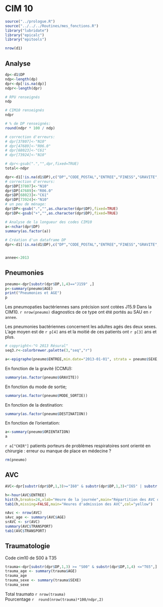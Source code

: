 CIM 10
========================================================

```r
source("../prologue.R")
source("../../../Routines/mes_fonctions.R")
library("lubridate")
library("epicalc")
library("epitools")

nrow(d1)
```

Analyse
----------

```r

dp<-d1$DP
ndp<-length(dp)
dpr<-dp[!is.na(dp)]
ndpr<-length(dpr)

# RPU renseignés
ndp

# CIM10 renseignés
ndpr

# % de DP renseignés:
round(ndpr * 100 / ndp)

# correction d'erreurs:
# dpr[37807]<-"N10"
# dpr[47689]<-"R06.0"
# dpr[68023]<-"C61"
# dpr[73924]<-"N10"

# dpr<-gsub(".","",dpr,fixed=TRUE)
total<-ndpr

dpr<-d1[!is.na(d1$DP),c("DP","CODE_POSTAL","ENTREE","FINESS","GRAVITE","ORIENTATION","MODE_SORTIE","AGE","SEXE","TRANSPORT")]
# correction d'erreurs:
dpr$DP[37807]<-"N10"
dpr$DP[47689]<-"R06.0"
dpr$DP[68023]<-"C61"
dpr$DP[73924]<-"N10"
# un peu de ménage:
dpr$DP<-gsub(".","",as.character(dpr$DP),fixed=TRUE)
dpr$DP<-gsub("+","",as.character(dpr$DP),fixed=TRUE)

# Analyse de la longueur des codes CIM10
a<-nchar(dpr$DP)
summary(as.factor(a))
      
# Création d'un dataframe DP
dpr<-d1[!is.na(d1$DP),c("DP","CODE_POSTAL","ENTREE","FINESS","GRAVITE","ORIENTATION","MODE_SORTIE","AGE","SEXE","TRANSPORT","DESTINATION")]


annee<-2013
```

Pneumonies
----------

```r
pneumo<-dpr[substr(dpr$DP,1,4)=="J159" ,]
p<-summary(pneumo$AGE)
print("Pneumonies et AGE")
p
```
Les pneumopaties bactériennes sans précision sont cotées J15.9 Dans la CIM10.
`r nrow(pneumo)` diagnostics de ce type ont été portés au SAU en `r annee`.

Les pneumonies bactériennes concernent les adultes agés des deux sexes. L'age moyen est de `r p[4]` ans et la moitié de ces patients ont `r p[3]` ans et plus.


```r
# copyright<-"© 2013 Résural"
seq3.r<-colorbrewer.palette(3,"seq","r")

a<-epigraphe(pneumo$ENTREE,min.date="2013-01-01", strata = pneumo$SEXE,col=seq3.r[3:1],main="Infections respiratoires",xlab="",ylab="Nombre de RPU")
```
En fonction de la gravité (CCMU):
```r
summary(as.factor(pneumo$GRAVITE))
```
En fonction du mode de sortie;
```r
summary(as.factor(pneumo$MODE_SORTIE))
```

En fonction de la destination:
```r
summary(as.factor(pneumo$DESTINATION))
```

En fonction de l'orientation:
```r
a<-summary(pneumo$ORIENTATION)
a
```

`r a["CHIR"]` patients porteurs de problèmes respiratoires sont orienté en chirurgie : erreur ou manque de place en médecine ?

```r
rm(pneumo)
```

AVC
---

```r
AVC<-dpr[substr(dpr$DP,1,3)>="I60" & substr(dpr$DP,1,3)<"I65" | substr(dpr$DP,1,3)=="G46" | substr(dpr$DP,1,3)=="G45" ,]

h<-hour(AVC$ENTREE)
hist(h,breaks=24,xlab="Heure de la journée",main="Répartition des AVC dans la journée")
tab1(h,missing=FALSE,main="Heures d'admission des AVC",col="yellow")

nAvc <- nrow(AVC)
sAvc_age <- summary(AVC$AGE)
srAVC <- sr(AVC)
summary(AVC$TRANSPORT)
tab1(AVC$TRANSPORT)
```

Traumatologie
--------------
Code cim10 de S00 à T35
```r
trauma<-dpr[substr(dpr$DP,1,3) >= "S00" & substr(dpr$DP,1,4) <="T65",]
trauma_age <- summary(trauma$AGE)
trauma_age
trauma_sexe <- summary(trauma$SEXE)
trauma_sexe
```
Total traumato `r nrow(trauma)`  
Pourcentage `r  round(nrow(trauma)*100/ndpr,2)`
